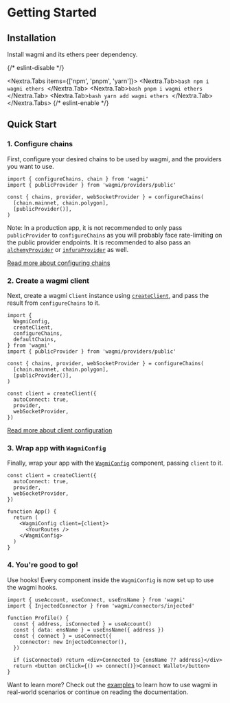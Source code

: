 
# Getting Started

## Installation

Install wagmi and its ethers peer dependency.

{/* eslint-disable */}

<Nextra.Tabs items={['npm', 'pnpm', 'yarn']}>
  <Nextra.Tab>```bash npm i wagmi ethers ```</Nextra.Tab>
  <Nextra.Tab>```bash pnpm i wagmi ethers ```</Nextra.Tab>
  <Nextra.Tab>```bash yarn add wagmi ethers ```</Nextra.Tab>
</Nextra.Tabs>
{/* eslint-enable */}

## Quick Start

### 1. Configure chains

First, configure your desired chains to be used by wagmi, and the providers you want to use.

```tsx
import { configureChains, chain } from 'wagmi'
import { publicProvider } from 'wagmi/providers/public'

const { chains, provider, webSocketProvider } = configureChains(
  [chain.mainnet, chain.polygon],
  [publicProvider()],
)
```

Note: In a production app, it is not recommended to only pass `publicProvider` to `configureChains` as you will probably face rate-limiting on the public provider endpoints. It is recommended to also pass an [`alchemyProvider`](/docs/providers/alchemy) or [`infuraProvider`](/docs/providers/infura) as well.

[Read more about configuring chains](/docs/providers/configuring-chains)

### 2. Create a wagmi client

Next, create a wagmi `Client` instance using [`createClient`](/docs/client), and pass the result from `configureChains` to it.

```tsx {14-18}
import {
  WagmiConfig,
  createClient,
  configureChains,
  defaultChains,
} from 'wagmi'
import { publicProvider } from 'wagmi/providers/public'

const { chains, provider, webSocketProvider } = configureChains(
  [chain.mainnet, chain.polygon],
  [publicProvider()],
)

const client = createClient({
  autoConnect: true,
  provider,
  webSocketProvider,
})
```

[Read more about client configuration](/docs/client)

### 3. Wrap app with `WagmiConfig`

Finally, wrap your app with the [`WagmiConfig`](/docs/WagmiConfig) component, passing `client` to it.

```tsx {9-11}
const client = createClient({
  autoConnect: true,
  provider,
  webSocketProvider,
})

function App() {
  return (
    <WagmiConfig client={client}>
      <YourRoutes />
    </WagmiConfig>
  )
}
```

### 4. You're good to go!

Use hooks! Every component inside the `WagmiConfig` is now set up to use the wagmi hooks.

```tsx {5,6,7-9}
import { useAccount, useConnect, useEnsName } from 'wagmi'
import { InjectedConnector } from 'wagmi/connectors/injected'

function Profile() {
  const { address, isConnected } = useAccount()
  const { data: ensName } = useEnsName({ address })
  const { connect } = useConnect({
    connector: new InjectedConnector(),
  })

  if (isConnected) return <div>Connected to {ensName ?? address}</div>
  return <button onClick={() => connect()}>Connect Wallet</button>
}
```

Want to learn more? Check out the [examples](/examples/connect-wallet) to learn how to use wagmi in real-world scenarios or continue on reading the documentation.
